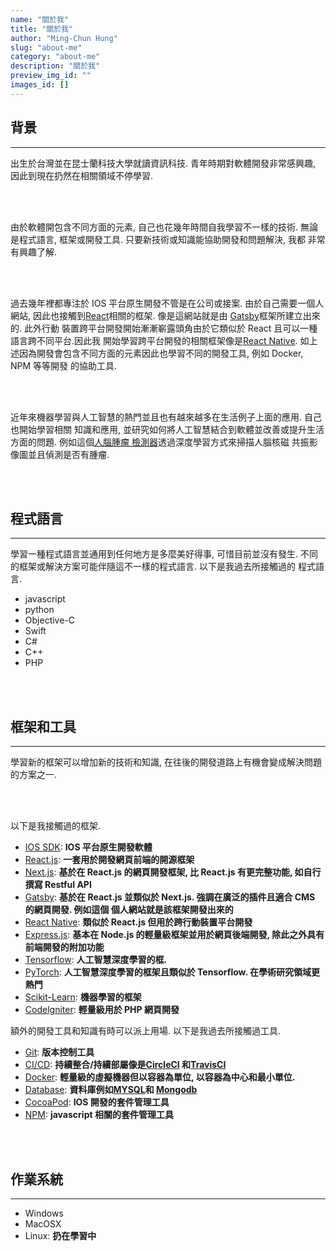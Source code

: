 ```yaml
---
name: "關於我"
title: "關於我"
author: "Ming-Chun Hung"
slug: "about-me"
category: "about-me"
description: "關於我"
preview_img_id: ""
images_id: []
---
```


## 背景

---

出生於台灣並在昆士蘭科技大學就讀資訊科技. 青年時期對軟體開發非常感興趣,
因此到現在扔然在相關領域不停學習.

<br />
<br />

由於軟體開包含不同方面的元素, 自己也花幾年時間自我學習不一樣的技術.
無論是程式語言, 框架或開發工具. 只要新技術或知識能協助開發和問題解決, 我都
非常有興趣了解.

<br />
<br />

過去幾年裡都專注於 IOS 平台原生開發不管是在公司或接案. 由於自己需要一個人網站,
因此也接觸到[React](https://react.dev/)相關的框架. 像是這網站就是由
[Gatsby](https://www.gatsbyjs.com/)框架所建立出來的. 此外行動
裝置跨平台開發開始漸漸嶄露頭角由於它類似於 React 且可以一種語言跨不同平台.因此我
開始學習跨平台開發的相關框架像是[React Native](https://reactnative.dev/). 如上
述因為開發會包含不同方面的元素因此也學習不同的開發工具, 例如 Docker, NPM 等等開發
的協助工具.

<br />
<br />

近年來機器學習與人工智慧的熱門並且也有越來越多在生活例子上面的應用. 自己也開始學習相關
知識和應用, 並研究如何將人工智慧結合到軟體並改善或提升生活方面的問題. 例如這個[人腦腫瘤
檢測器](https://braintumordetectorapp.streamlit.app/)透過深度學習方式來掃描人腦核磁
共振影像圖並且偵測是否有腫瘤.

<br />
<br />

## 程式語言

---

學習一種程式語言並通用到任何地方是多麼美好得事, 可惜目前並沒有發生.
不同的框架或解決方案可能伴隨這不一樣的程式語言. 以下是我過去所接觸過的
程式語言.

- javascript
- python
- Objective-C
- Swift
- C#
- C++
- PHP

<br />
<br />

## 框架和工具

---

學習新的框架可以增加新的技術和知識, 在往後的開發道路上有機會變成解決問題的方案之一.

<br />
<br />

以下是我接觸過的框架.

- [IOS SDK](https://en.wikipedia.org/wiki/IOS_SDK): **IOS 平台原生開發軟體**
- [React.js](https://react.dev/): **一套用於開發網頁前端的開源框架**
- [Next.js](https://nextjs.org/): **基於在 React.js 的網頁開發框架, 比 React.js 有更完整功能, 如自行撰寫 Restful API**
- [Gatsby](https://www.gatsbyjs.com/): **基於在 React.js 並類似於 Next.js. 強調在廣泛的插件且適合 CMS 的網頁開發. 例如這個
  個人網站就是該框架開發出來的**
- [React Native](https://reactnative.dev/): **類似於 React.js 但用於跨行動裝置平台開發**
- [Express.js](https://expressjs.com/): **基本在 Node.js 的輕量級框架並用於網頁後端開發, 除此之外具有前端開發的附加功能**
- [Tensorflow](https://www.tensorflow.org/): **人工智慧深度學習的框.**
- [PyTorch](https://pytorch.org/): **人工智慧深度學習的框架且類似於 Tensorflow. 在學術研究領域更熱門**
- [Scikit-Learn](https://scikit-learn.org/stable/): **機器學習的框架**
- [Codelgniter](https://www.codeigniter.com/): **輕量級用於 PHP 網頁開發**

額外的開發工具和知識有時可以派上用場.
以下是我過去所接觸過工具.

- [Git](https://git-scm.com/book/en/v2/Getting-Started-About-Version-Control): **版本控制工具**
- [CI/CD](https://en.wikipedia.org/wiki/CI/CD): **持續整合/持續部屬像是[CircleCI](https://circleci.com/)
  和[TravisCI](https://www.travis-ci.com/)**
- [Docker](https://www.docker.com/): **輕量級的虛擬機器但以容器為單位, 以容器為中心和最小單位.**
- [Database](https://en.wikipedia.org/wiki/Database): **資料庫例如[MYSQL](https://www.mysql.com/)和
  [Mongodb](https://www.mongodb.com/)**
- [CocoaPod](https://cocoapods.org/): **IOS 開發的套件管理工具**
- [NPM](https://www.npmjs.com/): **javascript 相關的套件管理工具**

<br />
<br />

## 作業系統

---

- Windows
- MacOSX
- Linux: **扔在學習中**

<br />
<br />

